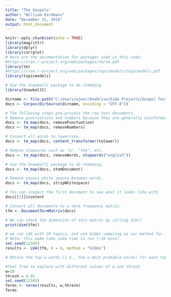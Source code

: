 ```yaml
---
title: "The Gospels"
author: "William Eerdmans"
date: "December 31, 2016"
output: html_document
---
```


```r
knitr::opts_chunk$set(echo = TRUE)
library(magrittr) 
library(dplyr)
library(corrplot)
# Here are the documentation for packages used in this code:
#https://cran.r-project.org/web/packages/tm/tm.pdf
library(tm)
#https://cran.r-project.org/web/packages/topicmodels/topicmodels.pdf
library(topicmodels)

# Use the SnowballC package to do stemming.
library(SnowballC) 
```

```r
dirname <- file.path("C:/Users/wjeer/OneDrive/Side Projects/Gospel Texts")
docs <- Corpus(DirSource(dirname, encoding = "UTF-8"))

# The following steps pre-process the raw text documents. 
# Remove punctuations and numbers because they are generally uninformative. 
docs <- tm_map(docs, removePunctuation)
docs <- tm_map(docs, removeNumbers)

# Convert all words to lowercase. 
docs <- tm_map(docs, content_transformer(tolower))

# Remove stopwords such as "a", "the", etc. 
docs <- tm_map(docs, removeWords, stopwords("english"))

# Use the SnowballC package to do stemming. 
docs <- tm_map(docs, stemDocument)

# Remove excess white spaces between words. 
docs <- tm_map(docs, stripWhitespace)

# You can inspect the first document to see what it looks like with 
docs[[1]]$content

# Convert all documents to a term frequency matrix. 
tfm <- DocumentTermMatrix(docs)

# We can check the dimension of this matrix by calling dim() 
print(dim(tfm))
```

```r
# we run LDA with 20 topics, and use Gibbs sampling as our method for identifying the optimal parameters 
# Note: this make take some time to run (~10 mins)
set.seed(12345)
results <- LDA(tfm, k = 6, method = "Gibbs")

# Obtain the top w words (i.e., the w most probable words) for each topic, with the optional requirement that their probability is greater than thresh

#feel free to explore with different values of w and thresh
w=10
thresh = 0.01
set.seed(12345)
Terms <- terms(results, w,thresh) 
Terms
```

